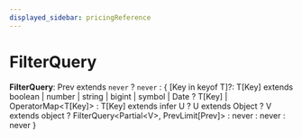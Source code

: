 ```yaml
---
displayed_sidebar: pricingReference
---
```



# FilterQuery

 **FilterQuery**: Prev extends `never` ? `never` : &#123; [Key in keyof T]?: T[Key] extends boolean \| number \| string \| bigint \| symbol \| Date ? T[Key] \| OperatorMap&#60;T[Key]&#62; : T[Key] extends infer U ? U extends Object ? V extends object ? FilterQuery&#60;Partial&#60;V&#62;, PrevLimit[Prev]&#62; : never : never : never &#125;
